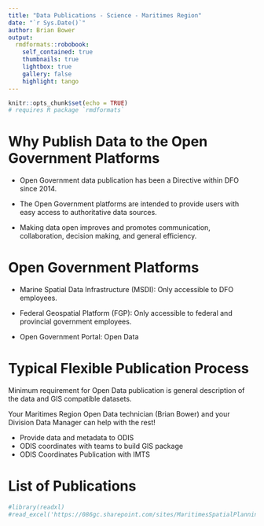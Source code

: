 ```yaml
---
title: "Data Publications - Science - Maritimes Region"
date: "`r Sys.Date()`"
author: Brian Bower 
output:
  rmdformats::robobook:
    self_contained: true
    thumbnails: true
    lightbox: true
    gallery: false
    highlight: tango
---
```


```r
knitr::opts_chunk$set(echo = TRUE)
# requires R package `rmdformats`
```

# Why Publish Data to the Open Government Platforms

- Open Government data publication has been a Directive within DFO since 2014.

- The Open Government platforms are intended to provide users with easy access to authoritative data sources.

- Making data open improves and promotes communication, collaboration, decision making, and general efficiency.

# Open Government Platforms

- Marine Spatial Data Infrastructure (MSDI): Only accessible to DFO employees.

- Federal Geospatial Platform (FGP): Only accessible to federal and provincial government employees.

- Open Government Portal: Open Data

# Typical Flexible Publication Process 

Minimum requirement for Open Data publication is general description of the data and GIS compatible datasets.

Your Maritimes Region Open Data technician (Brian Bower) and your Division Data Manager can help with the rest!

- Provide data and metadata to ODIS
- ODIS coordinates with teams to build GIS package
- ODIS Coordinates Publication with IMTS

# List of Publications


```r
#library(readxl)
#read_excel('https://086gc.sharepoint.com/sites/MaritimesSpatialPlanning-MAROpenDataLogistics/Shared%20Documents/MAR%20OpenData%20Logistics/OpenData-Publications/MaritimesFGP_InventoryBrianBower_All.xlsx', 'FGP')
```








